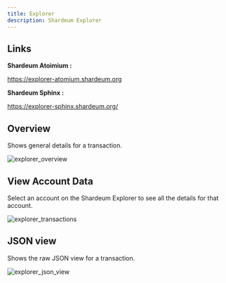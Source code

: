 ```yaml
---
title: Explorer
description: Shardeum Explorer
---
```


## Links

**Shardeum Atoimium :**

https://explorer-atomium.shardeum.org

**Shardeum Sphinx :**

https://explorer-sphinx.shardeum.org/


## Overview

Shows general details for a transaction.

![explorer_overview](/img/explorer/explorerMain.png)


## View Account Data

Select an account on the Shardeum Explorer to see all the details for that account.

![explorer_transactions](/img/explorer/transactions1.png)


## JSON view

Shows the raw JSON view for a transaction.

![explorer_json_view](/img/explorer/jsonview.png)
